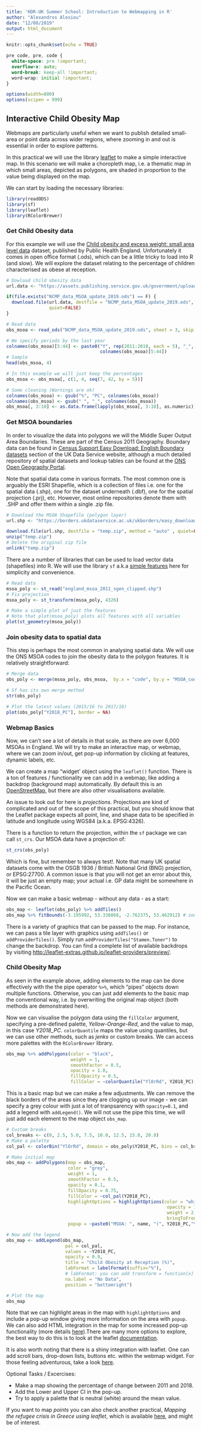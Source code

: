 ---
title: 'HDR-UK Summer School: Introduction to Webmapping in R'
author: "Alexandros Alexiou"
date: "12/08/2019"
output: html_document
---

```{r setup, include=FALSE}
knitr::opts_chunk$set(echo = TRUE)
```

```{css, echo=FALSE, cache=FALSE}
pre code, pre, code {
  white-space: pre !important;
  overflow-x: auto;
  word-break: keep-all !important;
  word-wrap: initial !important;
}
```

```{r set-options, echo=FALSE, cache=FALSE}
options(width=800)
options(scipen = 999)
```


## Interactive Child Obesity Map

Webmaps are particularly useful when we want to publish detailed small-area or point data across wider regions, where zooming in and out is essential in order to explore patterns.

In this practical we will use the library [leaflet](https://rstudio.github.io/leaflet/) to make a simple interactive map. In this scenario we will make a choropleth map, i.e. a thematic map in which small areas, depicted as polygons, are shaded in proportion to the value being displayed on the map.

We can start by loading the necessary libraries:

```{r results='hide', message=FALSE, warning=FALSE}
library(readODS)
library(sf)
library(leaflet)
library(RColorBrewer)
```

### Get Child Obesity data

For this example we will use the [Child obesity and excess weight: small area level data](https://www.gov.uk/government/statistics/child-obesity-and-excess-weight-small-area-level-data) dataset, published by Public Health England. Unfortunately it comes in open office format (.ods), which can be a little tricky to load into R (and slow). We will explore the dataset relating to the percentage of children characterised as obese at reception.

```{r, echo = FALSE}
# Dowload child obesity data
url.data <- "https://assets.publishing.service.gov.uk/government/uploads/system/uploads/attachment_data/file/788999/NCMP_data_MSOA_update_2019.ods"

if(file.exists("NCMP_data_MSOA_update_2019.ods") == F) {
  download.file(url.data, destfile = "NCMP_data_MSOA_update_2019.ods", method = "curl",
                quiet=FALSE)
}
```

```{r, echo = T, warning=FALSE, cache=TRUE}
# Read data
obs_msoa <- read_ods("NCMP_data_MSOA_update_2019.ods", sheet = 3, skip = 2)

# We specify periods by the last year
colnames(obs_msoa)[5:44] <- paste0("Y", rep(2011:2018, each = 5), "_",
                                   colnames(obs_msoa)[5:44])
# Sample
head(obs_msoa, 4)

# In this example we will just keep the percentages
obs_msoa <- obs_msoa[, c(1, 4, seq(7, 42, by = 5))]

# Some cleaning (Warnings are ok)
colnames(obs_msoa) <- gsub("%", "PC", colnames(obs_msoa))
colnames(obs_msoa) <- gsub(" ", "_", colnames(obs_msoa))
obs_msoa[, 3:10] <- as.data.frame(lapply(obs_msoa[, 3:10], as.numeric))

```

### Get MSOA boundaries

In order to visualize the data into polygons we will the Middle Super Output Area Boundaries. These are part of the Census 2011 Geography. Boundary data can be found in [Census Support Easy Download: English Boundary datasets](https://borders.ukdataservice.ac.uk/easy_download.html) section of the UK Data Service website, although a much detailed repository of spatial datasets and lookup tables can be found at the [ONS Open Geography Portal](https://geoportal.statistics.gov.uk/).

Note that spatial data come in various formats. The most common one is arguably the ESRI Shapefile, which is a collection of files i.e. one for the spatial data (.shp), one for the dataset underneath (.dbf), one for the spatial projection (.prj), etc. However, most online repositories denote them with .SHP and offer them within a single .zip file.


```{r, echo = FALSE}
# Download the MSOA Shapefile (polygon layer)
url.shp <- "https://borders.ukdataservice.ac.uk/ukborders/easy_download/prebuilt/shape/England_msoa_2011_sgen_clipped.zip"

download.file(url.shp, destfile = "temp.zip", method = "auto" , quiet=FALSE)
unzip("temp.zip")
# Delete the original zip file
unlink("temp.zip")

```

There are a number of libraries that can be used to load vector data (shapefiles) into R. We will use the library `sf` a.k.a [simple features](https://r-spatial.github.io/sf/) here for simplicity and convenience. 
 

```{r, echo = T, fig.width=5, fig.height=5}
# Read data
msoa_poly <- st_read("england_msoa_2011_sgen_clipped.shp")
# Fix projection
msoa_poly <- st_transform(msoa_poly, 4326)

# Make a simple plot of just the features
# Note that plot(msoa_poly) plots all features with all variables
plot(st_geometry(msoa_poly))

```


### Join obesity data to spatial data 

This step is perhaps the most common in analysing spatial data. We will use the ONS MSOA codes to join the obesity data to the polygon features. It is relatively straightforward:

```{r, echo = T,  fig.width=5, fig.height=5}
# Merge data
obs_poly <- merge(msoa_poly, obs_msoa,  by.x = "code", by.y = "MSOA_code", all.x = T)

# Sf has its own merge method
str(obs_poly)

# Plot the latest values (2015/16 to 2017/18)
plot(obs_poly["Y2018_PC"], border = NA)

```

### Webmap Basics

Now, we can't see a lot of details in that scale, as there are over 6,000 MSOAs in England. We will try to make an interactive map, or webmap, where we can zoom in/out, get pop-up information by clicking at features, dynamic labels, etc. 

We can create a map “widget’ object using the `leaflet()` function. There is a ton of features / functionality we can add in a webmap, like adding a backdrop (background map) automatically. By default this is an [OpenStreetMap](https://www.openstreetmap.org/#map=5/54.910/-3.432), but there are also other visualisations available. 

An issue to look out for here is _projections_. Projections are kind of complicated and out of the scope of this practical, but you should know that the Leaflet package expects all point, line, and shape data to be specified in latitude and longitude using WGS84 (a.k.a. EPSG:4326).

There is a function to return the projection, within the `sf` package we can call `st_crs`. Our MSOA data have a projection of:

```{r, echo = T}
st_crs(obs_poly)
```

Which is fine, but remember to always test!. Note that many UK spatial datasets come with the OSGB 1936 / British National Grid (BNG) projection, or EPSG:27700. A common issue is that you will not get an error about this, it will be just an empty map; your actual i.e. GP data might be somewhere in the Pacific Ocean. 

Now we can make a basic webmap - without any data - as a start:

```{r, echo = T,  fig.width=8, fig.height=5 }
obs_map <- leaflet(obs_poly) %>% addTiles() 
obs_map %>% fitBounds(-3.195992, 53.338868, -2.762375, 53.462912) # zoom to Liverpool
```

There is a variety of graphics that can be passed to the map. For instance, we can pass a tile layer with graphics using `addTiles()` or `addProviderTiles()`. Simply run `addProviderTiles("Stamen.Toner")` to change the backdrop. You can find a complete list of available backdrops by visiting <http://leaflet-extras.github.io/leaflet-providers/preview/>.

### Child Obesity Map

As seen in the example above, adding elements to the map can be done effectively with the the pipe operator `%>%`, which "pipes" objects down multiple functions. Otherwise, you can just add elements to the basic map the conventional way, i.e. by overwriting the original map object (both methods are demonstrated here). 

Now we can visualise the polygon data using the `fillColor` argument, specifying a pre-defined palette, _Yellow-Orange-Red_, and the value to map, in this case _Y2018_PC_. `colorQuantile` maps the value using quantiles, but we can use other methods, such as _jenks_ or custom breaks. We can access more palettes with the `RColorBrewer` library.


```{r, echo = T, fig.width=8, fig.height=5}
obs_map %>% addPolygons(color = "black", 
                        weight = 1, 
                        smoothFactor = 0.5,
                        opacity = 1.0, 
                        fillOpacity = 0.5, 
                        fillColor = ~colorQuantile("YlOrRd", Y2018_PC)(Y2018_PC))

```



This is a basic map but we can make a few adjustments. We can remove the black borders of the areas since they are clogging up our image - we can specify a grey colour with just a lot of tranpsarency with `opacity=0.1`, and add a legend with `addLegend()`. We will not use the pipe this time, we will just add each element to the map object `obs_map`.

```{r, echo = T}
# Custom breaks
col_breaks <- c(0, 2.5, 5.0, 7.5, 10.0, 12.5, 15.0, 20.8)
# Make a palette
col_pal <- colorBin("YlOrRd", domain = obs_poly$Y2018_PC, bins = col_breaks)
```

```{r, echo = T, fig.width=8, fig.height=5}
# Make initial map
obs_map <- addPolygons(map = obs_map,
                       color = "grey",
                       weight = 1, 
                       smoothFactor = 0.5,
                       opacity = 0.1, 
                       fillOpacity = 0.75,
                       fillColor = ~col_pal(Y2018_PC),
                       highlightOptions = highlightOptions(color = "white", 
                                                            opacity = 1,
                                                            weight = 2,
                                                            bringToFront = TRUE),
                       popup = ~paste0("MSOA: ", name, "(", Y2018_PC,"%)"))
```

```{r, echo = T, fig.width=8, fig.height=5}
# Now add the legend
obs_map <- addLegend(obs_map, 
                      pal = col_pal, 
                      values = ~Y2018_PC, 
                      opacity = 0.9, 
                      title = "Child Obesity at Reception (%)",
                      labFormat = labelFormat(suffix="%"), 
                      # labFormat: you can add transform = function(x) x*100 if x={0,1}
                      na.label = "No Data",
                      position = "bottomright")
```

```{r, echo = T, fig.width=8, fig.height=5}
# Plot the map
obs_map
```

Note that we can highlight areas in the map with `highlightOptions` and include a pop-up window giving more information on the area with `popup`. We can also add HTML integration in the map for some increased pop-up functionality (more details [here](https://rstudio.github.io/leaflet/choropleths.html)).There are many more options to explore, the best way to do this is to look at the leaflet [documentation](https://rstudio.github.io/leaflet/). 

It is also worth noting that there is a shiny integration with leaflet. One can add scroll bars, drop-down lists, buttons etc. within the webmap widget. For those feeling adventurous, take a look [here](https://rstudio.github.io/leaflet/shiny.html).

Optional Tasks / Excercises:

* Make a map showing the percentage of change between 2011 and 2018. 
* Add the Lower and Upper CI in the pop-up.
* Try to apply a palette that is neutral (white) around the mean value.

If you want to map _points_ you can also check another practical, _Mapping the refugee crisis in Greece using leaflet_, which is available [here](https://rpubs.com/dblalex/182480), and might be of interest. 
